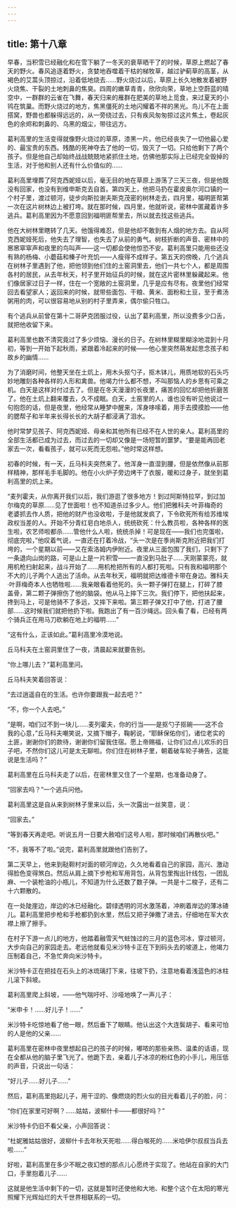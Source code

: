 ```yaml
---
---
---
```

title: 第十八章
---




早春，当积雪已经融化和在雪下躺了一冬天的衰草晒干了的时候，草原上燃起了春天的野火。春风追逐着野火，贪婪地吞噬着干枯的梯牧草，越过驴蓟草的高茎，从褐色的艾蒿头顶掠过，沿着低地烧去……野火烧过以后，草原上长久地散发着被野火烧焦、干裂的土地刺鼻的焦臭。四周的嫩草青青，欣欣向荣，草地上空蔚蓝的晴空中，一群群的云雀在飞舞，春天归来的雁群在肥美的草地上觅食，来过夏天的小鸨在筑巢。而野火烧过的地方，焦黑僵死的土地闪耀着不祥的黑光。鸟儿不在上面搭窝，野兽也都躲得远远的，从一旁绕过去，只有疾风匆匆掠过这片焦土，卷起灰色的余烬和刺鼻的、乌黑的烟尘，带往远方。

葛利高里的生活变得就像野火烧过的草原，漆黑一片。他已经丧失了一切他最心爱的、最宝贵的东西。残酷的死神夺去了他的一切，毁灭了一切。只给他剩下了两个孩子。但是他自己却始终战战兢兢地紧抓住土地，仿佛他那实际上已经完全毁掉的生活，对于他和别人还有什么价值似的……

葛利高里埋葬了阿克西妮娅以后，毫无目的地在草原上游荡了三天三夜，但是他既没有回家，也没有到维申斯克去自首。第四天上，他把马扔在霍皮奥尔河口镇的一个村子里，渡过顿河，徒步向斯拉谢夫斯克茂密的树林走去，四月里，福明匪帮第一次在这片树林边上被打垮。就在那时候，四月里，他就听说，密林中匿藏着许多逃兵。葛利高里因为不愿意回到福明匪帮里去，所以就去找这些逃兵。

他在大树林里瞎转了几天。他饿得难忍，但是他却不敢到有人烟的地方去。自从阿克西妮娅死后，他失去了理智，也失去了从前的勇气。树枝折断的声音、密林中的窸窸窣窣声和夜里的鸟叫声——这一切都会使他惊恐不安。葛利高里只能用些还没有熟的杨梅、小蘑菇和榛子叶充饥——人瘦得不成样子。第五天的傍晚，几个逃兵在树林子里遇到了他，把他领到他们住的土窑洞里去，他们一共七个人，都是周围各村的居民，从去年秋天，村子里开始征兵的时候，就在这片密林里躲藏起来。他们像居家过日子一样，住在一个宽敞的土窑洞里，几乎是应有尽有。夜里他们经常回去看望家人；返回来的时候，就带些面包、干粮、黄米、面粉和土豆，至于煮汤粥用的肉，可以很容易地从别的村子里弄来，偶尔偷只牲口。

有个逃兵从前曾在第十二哥萨克团服过役，认出了葛利高里，所以没费多少口舌，就把他收留下来。





葛利高里也数不清究竟过了多少烦恼、漫长的日子。在树林里糊里糊涂地混到十月初，等到一开始下起秋雨，紧跟着冷起来的时候——他心里突然萌发起思念孩子和故乡的幽情……

为了消磨时间，他整天坐在土炕上，用木头抠勺子，抠木钵儿，用质地软的石头巧妙地雕刻各种各样的人形和禽兽。他竭力什么都不想，不叫那恼人的乡思有可乘之机。白天是这样对付过去了。但是在冬天漫漫的长夜里，痛苦的回忆却把他折磨苦了。他在土炕上翻来覆去，久不成眠。白天，土窑里的人，谁也没有听见他说过一句抱怨的话，但是夜里，他经常从睡梦中醒来，浑身哆嗦着，用手去摸摸脸——他的腮帮子和半年来长得长长的大胡子都浸满了泪水。

他时常梦见孩子、阿克西妮娅、母亲和其他所有已经不在人世的亲人。葛利高里的全部生活都已成为过去，而过去的一切却又像是一场短暂的噩梦。“要是能再回老家去一次，看看孩子，就可以死而无怨啦。”他时常这样想。

初春的时候，有一天，丘马科夫突然来了。他浑身一直湿到腰，但是依然像从前那样精神，那样毛手毛脚的。他在小火炉子旁边烤干了衣服，暖和过身子，就坐到葛利高里的炕上来。

“麦列霍夫，从你离开我们以后，我们游逛了很多地方！到过阿斯特拉罕，到过加尔梅克的草原……见了世面啦！也不知道杀过多少人。他们把雅科夫·叶菲梅奇的老婆抓去作人质，把他的财产也没收啦，于是他就发疯了，下令砍死所有给苏维埃政权当差的人。开始不分青红皂白地杀人，统统砍死：什么教员啦，各种各样的医生啦，农艺师啦都杀……管他什么人啦，统统杀掉！可是现在——我们也完蛋啦，彻底完啦，”他叹着气说，一直还在打着冷战，“头一次是在季尚斯克附近把我们打垮的，一个星期以前——又在索洛姆内伊附近。夜里从三面包围了我们，只剩下了一条退向山岗的路，可是山上是一片积雪——一直没到马肚子……天刚蒙蒙亮，就用机枪扫射起来，战斗开始了……用机枪把所有的人都打死啦。只有我和福明那个不大的儿子两个人逃出了活命。从去年秋天，福明就把达维德卡带在身边。雅科夫·叶菲梅奇本人也牺牲啦……我亲眼看着他死的。头一颗子弹打在腿上，打碎了膝盖骨，第二颗子弹擦伤了他的脑袋。他从马上摔下三次。我们停下，把他扶起来，搀到马上，可是他骑不了多远，又摔下来啦。第三颗子弹又打中了他，打进了腰部……这时候我们就把他扔下啦。我跑出了有一百沙绳远。回头看了看，已经有两个骑兵正在用马刀砍躺在地上的福明……”

“这有什么，正该如此。”葛利高里冷漠地说。

丘马科夫在土窑洞里住了一夜，清晨起来就要告别。

“你上哪儿去？”葛利高里问。

丘马科夫笑着回答说：

“去过逍遥自在的生活。也许你要跟我一起去吧？”

“不，你一个人去吧。”

“是啊，咱们过不到一块儿……麦列霍夫，你的行当——是抠勺子抠碗——这不合我的心意，”丘马科夫嘲笑说，又摘下帽子，鞠躬说，“耶稣保佑你们，诸位老实的土匪，谢谢你们的款待，谢谢你们留我住宿。愿上帝赐福，让你们过点儿欢乐的日子吧，不然你们这儿可是太无聊啦。你们住在树林子里，朝着破车轮子祷告，这能说是生活吗？”

葛利高里在丘马科夫走了以后，在密林里又住了一个星期，也准备动身了。

“回家去吗？”一个逃兵问他。

葛利高里这是自从来到树林子里来以后，头一次露出一丝笑意，说：

“回家去。”

“等到春天再走吧。听说五月一日要大赦咱们这号人啦，那时候咱们再散伙吧。”

“不，我等不了啦。”说完，葛利高里就跟他们告别了。

第二天早上，他来到鞑靼村对面的顿河岸边，久久地看着自己的家园，高兴、激动得脸色变得煞白。然后从肩上摘下步枪和军用背包，从背包里掏出针线包，一团乱麻、一个装枪油的小瓶儿，不知道为什么还数了数子弹。一共是十二梭子，还有二十六颗散的。

在一处陡崖边，岸边的冰已经融化。碧绿透明的河水激荡着，冲刷着岸边的薄冰碴儿。葛利高里把步枪和手枪都扔到水里，然后又把子弹撒了进去，仔细地在军大衣襟上擦了擦手。

在村子下游一点儿的地方，他踏着融雪天气蛀蚀过的三月的蓝色河冰，穿过顿河，大步向自己的家园走去。老远他就看见米沙特卡正在下到码头去的坡道上，他竭力压制着自己，不急忙奔向米沙特卡。

米沙特卡正在把挂在石头上的冰琉璃打下来，往坡下扔，注意地看着浅蓝色的冰柱儿滚下斜坡。

葛利高里爬上斜坡，——他气喘吁吁、沙哑地唤了一声儿子：

“米申卡！……好儿子！……”

米沙特卡吃惊地看了他一眼，然后垂下了眼睛。他认出这个大连鬓胡子、看来可怕的人是他的父亲……

葛利高里在密林中夜里想起自己的孩子的时候，嘟哝的那些亲热、温柔的话语，现在全都从他的脑子里飞光了。他跪下去，亲着儿子冰凉的粉红色的小手儿，用压低的声音，只说出一句话：

“好儿子……好儿子……”

然后，葛利高里抱起儿子，用干涩的、像燃烧的烈火似的目光看着儿子的脸，问：

“你们在家里可好啊？……姑姑，波柳什卡——都很好吗？”

米沙特卡仍旧不看父亲，小声回答说：

“杜妮雅姑姑很好，波柳什卡去年秋天死啦……得白喉死的……米哈伊尔叔叔当兵去啦……”

好啦，葛利高里在多少不眠之夜幻想的那点儿心愿终于实现了。他站在自家的大门口，手里抱着儿子……

这就是他生活中剩下的一切，这就是暂时还使他和大地、和整个这个在太阳的寒光照耀下光辉灿烂的大千世界相联系的一切。